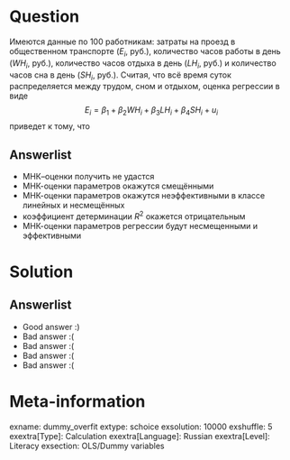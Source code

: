 Question
========
Имеются данные по 100 работникам: затраты на проезд в общественном транспорте ($E_i$, руб.),
количество часов работы в день ($WH_i$, руб.),
количество часов отдыха в день ($LH_i$, руб.) и
количество часов сна в день ($SH_i$, руб.).
Считая, что всё время суток распределяется между трудом, сном и отдыхом,
оценка регрессии в виде
$$
E_i = {\beta_1} + {\beta_2}WH_i + {\beta _3}LH_i + {\beta _4}SH_i + u_i
$$
приведет к тому, что 

Answerlist
----------
*  МНК–оценки получить не удастся
*  МНК-оценки параметров окажутся смещёнными
*  МНК-оценки параметров окажутся неэффективными в классе линейных и несмещённых
*  коэффициент детерминации $R^2$ окажется отрицательным
*  МНК-оценки параметров регрессии будут несмещенными и эффективными

Solution
========

Answerlist
----------
*  Good answer :)
*  Bad answer :(
*  Bad answer :(
*  Bad answer :(
*  Bad answer :(

Meta-information
================
exname: dummy_overfit
extype: schoice
exsolution: 10000
exshuffle: 5
exextra[Type]: Calculation
exextra[Language]: Russian
exextra[Level]: Literacy
exsection: OLS/Dummy variables
